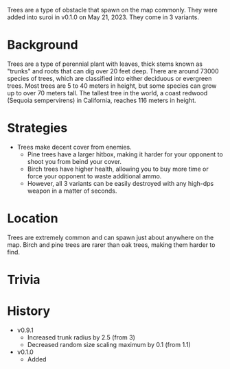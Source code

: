 Trees are a type of obstacle that spawn on the map commonly. They were added into suroi in v0.1.0 on May 21, 2023. They come in 3 variants.

# Background
Trees are a type of perennial plant with leaves, thick stems known as "trunks" and roots that can dig over 20 feet deep. There are around 73000 species of trees, which are classified into either deciduous or evergreen trees. Most trees are 5 to 40 meters in height, but some species can grow up to over 70 meters tall. The tallest tree in the world, a coast redwood (Sequoia sempervirens) in California, reaches 116 meters in height.

# Strategies
- Trees make decent cover from enemies.
    - Pine trees have a larger hitbox, making it harder for your opponent to shoot you from beind your cover. 
    - Birch trees have higher health, allowing you to buy more time or force your opponent to waste additional ammo. 
    - However, all 3 variants can be easily destroyed with any high-dps weapon in a matter of seconds.

# Location
Trees are extremely common and can spawn just about anywhere on the map. Birch and pine trees are rarer than oak trees, making them harder to find.

# Trivia

# History
- v0.9.1
    - Increased trunk radius by 2.5 (from 3)
    - Decreased random size scaling maximum by 0.1 (from 1.1)
- v0.1.0
    - Added